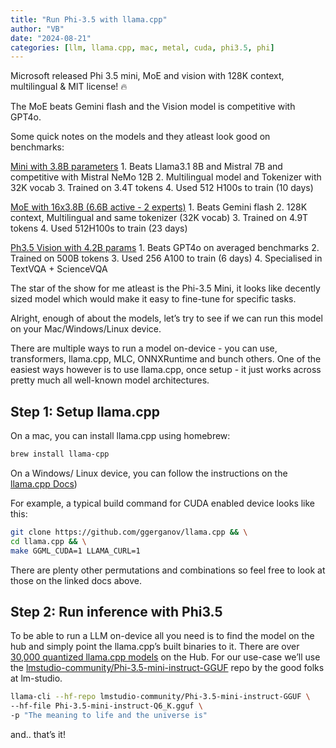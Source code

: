 ```yaml
---
title: "Run Phi-3.5 with llama.cpp"
author: "VB"
date: "2024-08-21"
categories: [llm, llama.cpp, mac, metal, cuda, phi3.5, phi]
---
```


Microsoft released Phi 3.5 mini, MoE and vision with 128K context, multilingual & MIT license! 🔥

The MoE beats Gemini flash and the Vision model is competitive with GPT4o.

Some quick notes on the models and they atleast look good on benchmarks:

[Mini with 3.8B parameters](https://huggingface.co/microsoft/Phi-3.5-mini-instruct)
1. Beats Llama3.1 8B and Mistral 7B and competitive with Mistral NeMo 12B
2. Multilingual model and Tokenizer with 32K vocab
3. Trained on 3.4T tokens
4. Used 512 H100s to train (10 days)

[MoE with 16x3.8B (6.6B active - 2 experts)](https://huggingface.co/microsoft/Phi-3.5-moe-instruct)
1. Beats Gemini flash
2. 128K context, Multilingual and same tokenizer (32K vocab)
3. Trained on 4.9T tokens
4. Used 512H100s to train (23 days)

[Ph3.5 Vision with 4.2B params](https://huggingface.co/microsoft/Phi-3.5-vision-instruct)
1. Beats GPT4o on averaged benchmarks
2. Trained on 500B tokens
3. Used 256 A100 to train (6 days)
4. Specialised in TextVQA + ScienceVQA

The star of the show for me atleast is the Phi-3.5 Mini, it looks like decently sized model which would make it easy to fine-tune for specific tasks.

Alright, enough of about the models, let's try to see if we can run this model on your Mac/Windows/Linux device.

There are multiple ways to run a model on-device - you can use, transformers, llama.cpp, MLC, ONNXRuntime and bunch others. 
One of the easiest ways however is to use llama.cpp, once setup - it just works across pretty much all well-known model architectures.

## Step 1: Setup llama.cpp

On a mac, you can install llama.cpp using homebrew:

```bash
brew install llama-cpp
```

On a Windows/ Linux device, you can follow the instructions on the [llama.cpp Docs](https://github.com/ggerganov/llama.cpp/blob/master/docs/build.md))

For example, a typical build command for CUDA enabled device looks like this:

```bash
git clone https://github.com/ggerganov/llama.cpp && \
cd llama.cpp && \
make GGML_CUDA=1 LLAMA_CURL=1
```

There are plenty other permutations and combinations so feel free to look at those on the linked docs above.

## Step 2: Run inference with Phi3.5

To be able to run a LLM on-device all you need is to find the model on the hub and simply point the llama.cpp's built binaries to it. There are over [30,000 quantized llama.cpp models](https://huggingface.co/models?library=gguf) on the Hub.
For our use-case we'll use the [lmstudio-community/Phi-3.5-mini-instruct-GGUF](https://huggingface.co/lmstudio-community/Phi-3.5-mini-instruct-GGUF) repo by the good folks at lm-studio.

```bash
llama-cli --hf-repo lmstudio-community/Phi-3.5-mini-instruct-GGUF \
--hf-file Phi-3.5-mini-instruct-Q6_K.gguf \
-p "The meaning to life and the universe is"
```

and.. that's it!